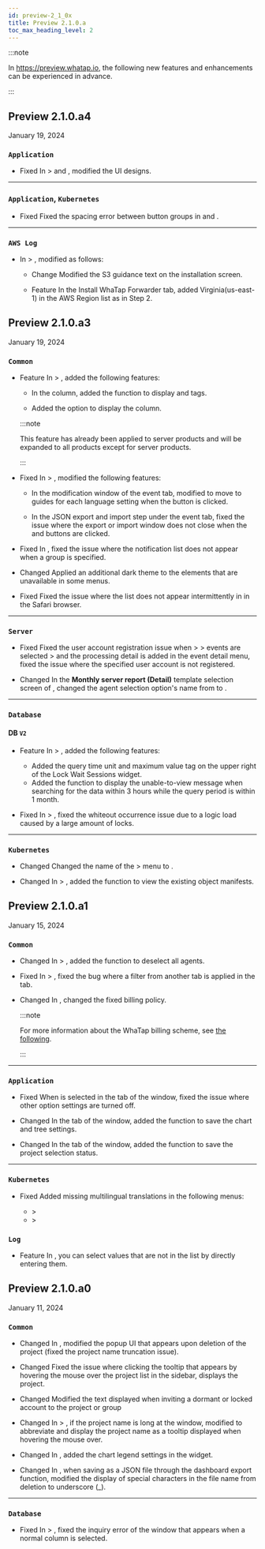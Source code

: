 ```yaml
---
id: preview-2_1_0x
title: Preview 2.1.0.a
toc_max_heading_level: 2
---
```


<head>
<meta name="robots" content="noindex, nofollow"/>
</head>

:::note

In <https://preview.whatap.io>, the following new features and enhancements can be experienced in advance. 

:::

## Preview 2.1.0.a4

January 19, 2024

<div class='indentTab'>

### `Application`

- <Status>Fixed</Status> In <Cmdname sid="analysis" className="uitext" /> &gt; <Cmdname sid="cube_navigator" className="uitext" /> and <Cmdname sid="performance_trend" className="uitext" />, modified the UI designs.

* * *

### `Application`, `Kubernetes`

- <Status>Fixed</Status> Fixed the spacing error between button groups in <Cmdname sid="integratedTopology" className="uitext" /> and <Cmdname sid="application_topology" className="uitext" />.

* * *

### `AWS Log`

- In <Cmdname sid="management" className="uitext" /> &gt; <Cmdname sid="agentInstall" className="uitext" />, modified as follows:

  - <Status>Change</Status> Modified the S3 guidance text on the installation screen.

  - <Status>Feature</Status> In the <span class="uitext">Install WhaTap Forwarder</span> tab, added Virginia(us-east-1) in the <span class="uitext">AWS Region</span> list as in Step 2.

</div>

## Preview 2.1.0.a3

January 19, 2024

<div class='indentTab'>

### `Common`

- <Status>Feature</Status> In <Cmdname sid="event_statistic" className="uitext" /> &gt; <Cmdname sid="event_history" className="uitext" />, added the following features:

  - In the <Cmdname sid="event_time" className="uitext" /> column, added the function to display <Cmdname sid="in_progress" className="uitext" /> and <Cmdname sid="ITM07315" className="uitext" /> tags.

  - Added the option to display the <Cmdname sid="TTL06583" className="uitext" /> column.

  :::note

  This feature has already been applied to server products and will be expanded to all products except for server products.

  :::

- <Status>Fixed</Status> In <Cmdname sid="event_statistic" className="uitext" /> &gt; <Cmdname sid="event_setting" className="uitext" />, modified the following features:

  - In the modification window of the <Cmdname sid="metrics" className="uitext" /> event tab, modified to move to guides for each language setting when the <Cmdname sid="guide" className="uitext" /> <Cmdname sid="shortcut_link" className="uitext" /> button is clicked.

  - In the JSON export and import step under the <Cmdname sid="metrics" className="uitext" /> event tab, fixed the issue where the export or import window does not close when the <Cmdname sid="save" className="uitext" /> and <Cmdname sid="add_to_list" className="uitext" /> buttons are clicked.

- <Status>Fixed</Status> In <Cmdname sid="real_time_alert_list" className="uitext" />, fixed the issue where the notification list does not appear when a group is specified.

- <Status>Changed</Status> Applied an additional dark theme to the elements that are unavailable in some menus.

- <Status>Fixed</Status> Fixed the issue where the list does not appear intermittently in <Cmdname sid="TTL06763" className="uitext" /> in the Safari browser.

* * *

### `Server`

- <Status>Fixed</Status> Fixed the user account registration issue when <Cmdname sid="event_statistic" className="uitext" /> &gt; <Cmdname sid="event_history" className="uitext" /> &gt; events are selected &gt; and the processing detail is added in the event detail menu, fixed the issue where the specified user account is not registered.

- <Status>Changed</Status> In the <b>Monthly server report (Detail)</b> template selection screen of <Cmdname sid="report" className="uitext" />, changed the agent selection option's name from <Cmdname sid="application" className="b500" /> to <Cmdname sid="filter" className="uitext" />.

* * *

### `Database`

#### DB <code class="my">V2</code>

- <Status>Feature</Status> In <Cmdname sid="analysis" className="uitext" /> &gt; <Cmdname sid="lock_tree" className="uitext" />, added the following features:

  - Added the query time unit and maximum value tag on the upper right of the <span class="uitext">Lock Wait Sessions</span> widget.
  - Added the function to display the unable-to-view message when searching for the data within 3 hours while the query period is within 1 month.

- <Status>Fixed</Status> In <Cmdname sid="analysis" className="uitext" /> &gt; <Cmdname sid="lock_tree" className="uitext" />, fixed the whiteout occurrence issue due to a logic load caused by a large amount of locks.

* * *

### `Kubernetes`

- <Status>Changed</Status> Changed the name of the <Cmdname sid="resource" className="uitext" /> &gt; <Cmdname sid="kube_master" className="uitext" /> menu to <Cmdname sid="MNU07551" className="uitext" />.

- <Status>Changed</Status> In <Cmdname sid="resource" className="uitext" /> &gt; <Cmdname sid="MNU07551" className="uitext" />, added the function to view the existing object manifests.

</div>

## Preview 2.1.0.a1

January 15, 2024

<div class='indentTab'>

### `Common`

- <Status>Changed</Status> In <Cmdname sid="analysis" className="uitext" /> &gt; <Cmdname sid="tag_count_chart" className="uitext" />, added the function to deselect all agents.

- <Status>Fixed</Status> In <Cmdname sid="reportStat" className="uitext" /> &gt; <Cmdname sid="statistics" className="uitext" />, fixed the bug where a filter from another tab is applied in the <Cmdname sid="sql" className="uitext" /> tab.

- <Status>Changed</Status> In <Cmdname sid="my_usage" className="uitext" />, changed the fixed billing policy.

  :::note

  For more information about the WhaTap billing scheme, see [the following](https://www.whatap.io/ko/blog/203/index.html).

  :::

* * *

### `Application`

- <Status>Fixed</Status> When <LinkImage img="ic-outside.svg" className="ico" /> is selected in the <Cmdname sid="TTL06127" className="uitext" /> tab of the <Cmdname sid="TTL06209" className="uitext" /> window, fixed the issue where other option settings are turned off.

- <Status>Changed</Status> In the <Cmdname sid="TTL06377" className="uitext" /> tab of the <Cmdname sid="TTL06209" className="uitext" /> window, added the function to save the chart and tree settings.

- <Status>Changed</Status> In the <Cmdname sid="TTL06377" className="uitext" /> tab of the <Cmdname sid="TTL06209" className="uitext" /> window, added the function to save the project selection status.

* * *

### `Kubernetes`

- <Status>Fixed</Status> Added missing multilingual translations in the following menus:

  - <Cmdname sid="app_upper" className="uitext" /> &gt; <Cmdname sid="multi_hitmap" className="uitext" />
  - <Cmdname sid="reportStat" className="uitext" /> &gt; <Cmdname sid="report" className="uitext" />

### `Log`

- <Status>Feature</Status> In <Cmdname sid="logExplorer" className="uitext" />, you can select values that are not in the <Cmdname sid="filter" className="uitext" /> list by directly entering them.

</div>

## Preview 2.1.0.a0

January 11, 2024

<div class='indentTab'>

### `Common`

- <Status>Changed</Status> In <Cmdname sid="project_list" className="uitext" />, modified the popup UI that appears upon deletion of the project (fixed the project name truncation issue).

- <Status>Changed</Status> Fixed the issue where clicking the tooltip that appears by hovering the mouse over the project list in the sidebar, displays the project.

- <Status>Changed</Status> Modified the text displayed when inviting a dormant or locked account to the project or group

- <Status>Changed</Status> In <Cmdname sid="my_usage" className="uitext" /> &gt; <Cmdname sid="projectSubscription" className="uitext" />, if the project name is long at the <Cmdname sid="subscribe" className="uitext" /> window, modified to abbreviate and display the project name as a tooltip displayed when hovering the mouse over.

- <Status>Changed</Status> In <Cmdname sid="flexboard" className="uitext" />, added the chart legend settings in the <Cmdname sid="apdex" className="uitext" /> widget.

- <Status>Changed</Status> In <Cmdname sid="flexboard" className="uitext" />, when saving as a JSON file through the dashboard export function, modified the display of special characters in the file name from deletion to underscore (_).

* * *

### `Database`

- <Status>Fixed</Status> In <Cmdname sid="dashboard" className="uitext" /> &gt; <Cmdname sid="instance_list" className="uitext" />, fixed the inquiry error of the <Cmdname sid="event" className="uitext" /> window that appears when a normal column is selected.

</div>
